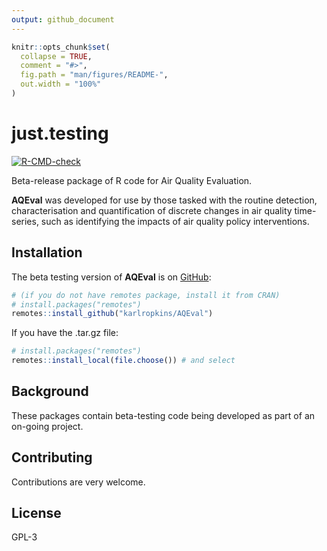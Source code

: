 ```yaml
---
output: github_document
---
```


<!-- INDEX.md is generated from INDEX.Rmd. Please edit that file -->

```r
knitr::opts_chunk$set(
  collapse = TRUE,
  comment = "#>",
  fig.path = "man/figures/README-",
  out.width = "100%"
)
```


# just.testing

<!-- badges: start -->
[![R-CMD-check](https://github.com/karlropkins/aqeval/workflows/R-CMD-check/badge.svg)](https://github.com/karlropkins/aqeval/actions)
<!-- badges: end -->


Beta-release package of R code for Air Quality Evaluation. 

__AQEval__ was developed for use by those tasked with the routine detection, characterisation and
quantification of discrete changes in air quality time-series, such as identifying the impacts
of air quality policy interventions.


## Installation

The beta testing version of __AQEval__ is on [GitHub](https://github.com/):

```r
# (if you do not have remotes package, install it from CRAN) 
# install.packages("remotes")
remotes::install_github("karlropkins/AQEval") 
```

If you have the .tar.gz file:

```r
# install.packages("remotes")
remotes::install_local(file.choose()) # and select
```

## Background
These packages contain beta-testing code being developed as part 
of an on-going project.

## Contributing
Contributions are very welcome.

## License
GPL-3 

